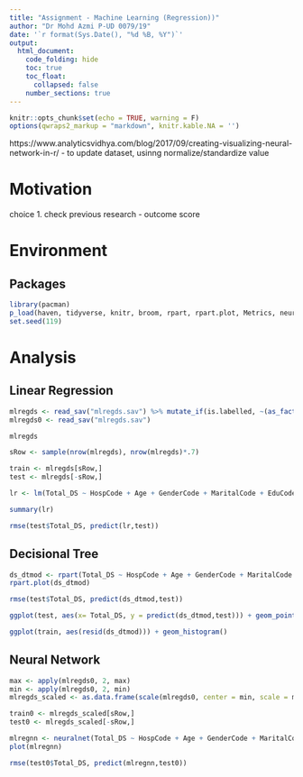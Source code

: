 ```yaml
---
title: "Assignment - Machine Learning (Regression))"
author: "Dr Mohd Azmi P-UD 0079/19"
date: '`r format(Sys.Date(), "%d %B, %Y")`'
output: 
  html_document:
    code_folding: hide
    toc: true
    toc_float:
      collapsed: false
    number_sections: true
---
```



```r
knitr::opts_chunk$set(echo = TRUE, warning = F)
options(qwraps2_markup = "markdown", knitr.kable.NA = '')
```

https://www.analyticsvidhya.com/blog/2017/09/creating-visualizing-neural-network-in-r/ - to update dataset, usinng normalize/standardize value

# Motivation

choice
1. check previous research - outcome score

# Environment

## Packages

```r
library(pacman)
p_load(haven, tidyverse, knitr, broom, rpart, rpart.plot, Metrics, neuralnet)
set.seed(119)
```

# Analysis

## Linear Regression

```r
mlregds <- read_sav("mlregds.sav") %>% mutate_if(is.labelled, ~(as_factor(.)))
mlregds0 <- read_sav("mlregds.sav")

mlregds
```

```r
sRow <- sample(nrow(mlregds), nrow(mlregds)*.7)

train <- mlregds[sRow,]
test <- mlregds[-sRow,]
```

```r
lr <- lm(Total_DS ~ HospCode + Age + GenderCode + MaritalCode + EduCode + IncomeCode + ComorbidCode + DMCode + HPTCode + OtherCode + ClinicalCauseCode + Duration2Code + NormalEye + BestVA + BlindVA2, train)

summary(lr)
```

```r
rmse(test$Total_DS, predict(lr,test))
```

## Decisional Tree

```r
ds_dtmod <- rpart(Total_DS ~ HospCode + Age + GenderCode + MaritalCode + EduCode + IncomeCode + ComorbidCode + DMCode + HPTCode + OtherCode + ClinicalCauseCode + Duration2Code + NormalEye + BestVA + BlindVA2, data = train, method = "anova")
rpart.plot(ds_dtmod)
```
```r
rmse(test$Total_DS, predict(ds_dtmod,test))
```

```r
ggplot(test, aes(x= Total_DS, y = predict(ds_dtmod,test))) + geom_point() + geom_smooth()

ggplot(train, aes(resid(ds_dtmod))) + geom_histogram()
```

## Neural Network

```r
max <- apply(mlregds0, 2, max)
min <- apply(mlregds0, 2, min)
mlregds_scaled <- as.data.frame(scale(mlregds0, center = min, scale = max - min))

train0 <- mlregds_scaled[sRow,]
test0 <- mlregds_scaled[-sRow,]
```

```r
mlregnn <- neuralnet(Total_DS ~ HospCode + Age + GenderCode + MaritalCode + EduCode + IncomeCode + ComorbidCode + DMCode + HPTCode + OtherCode + ClinicalCauseCode + Duration2Code + NormalEye + BestVA + BlindVA2, data = train0, hidden = 3, linear.output = T)
plot(mlregnn)
```

```r
rmse(test0$Total_DS, predict(mlregnn,test0))

```



